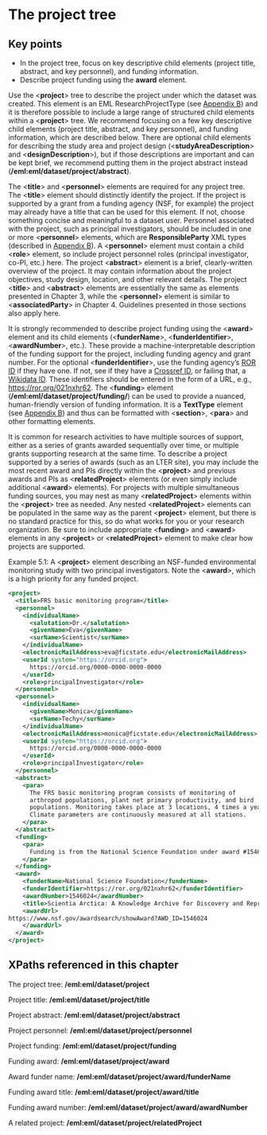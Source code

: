 # The project tree {#sec-chapter-5}

::: {.callout-note appearance="simple" collapse="true"}
## Key points
* In the project tree, focus on key descriptive child elements (project title, abstract, and key personnel), and funding information.
* Describe project funding using the **award** element.
:::

Use the <**project**> tree to describe the project under which the dataset was created. This element is an EML ResearchProjectType (see [Appendix B](appendix-b-xml-schemas-and-eml.qmd)) and it is therefore possible to include a large range of structured child elements within a <**project**> tree. We recommend focusing on a few key descriptive child elements (project title, abstract, and key personnel), and funding information, which are described below. There are optional child elements for describing the study area and project design (<**studyAreaDescription**> and <**designDescription**>), but if those descriptions are important and can be kept brief, we recommend putting them in the project abstract instead (**/eml:eml/dataset/project/abstract**).

The <**title**> and <**personnel**> elements are required for any project tree. The <**title**> element should distinctly identify the project. If the project is supported by a grant from a funding agency (NSF, for example) the project may already have a title that can be used for this element. If not, choose something concise and meaningful to a dataset user. Personnel associated with the project, such as principal investigators, should be included in one or more <**personnel**> elements, which are **ResponsibleParty** XML types (described in [Appendix B](appendix-b-xml-schemas-and-eml.qmd)). A <**personnel**> element must contain a child <**role**> element, so include project personnel roles (principal investigator, co-PI, etc.) here. The project <**abstract**> element is a brief, clearly-written overview of the project. It may contain information about the project objectives, study design, location, and other relevant details. The project <**title**> and <**abstract**> elements are essentially the same as elements presented in Chapter 3, while the <**personnel**> element is similar to <**associatedParty**> in Chapter 4. Guidelines presented in those sections also apply here.

It is strongly recommended to describe project funding using the <**award**> element and its child elements (<**funderName**>, <**funderIdentifier**>, <**awardNumber**>, etc.). These provide a machine-interpretable description of the funding support for the project, including funding agency and grant number. For the optional <**funderIdentifier**>, use the funding agency's [ROR ID](https://ror.org/) if they have one. If not, see if they have a [Crossref ID](https://gitlab.com/crossref/open_funder_registry), or failing that, a [Wikidata ID](https://en.wikipedia.org/wiki/Wikipedia:Finding_a_Wikidata_ID). These identifiers should be entered in the form of a URL, e.g., [https://ror.org/021nxhr62](https://ror.org/021nxhr62). The <**funding**> element (**/eml:eml/dataset/project/funding/**) can be used to provide a nuanced, human-friendly version of funding information. It is a **TextType** element (see [Appendix B](appendix-b-xml-schemas-and-eml.qmd)) and thus can be formatted with <**section**>, <**para**> and other formatting elements.

It is common for research activities to have multiple sources of support, either as a series of grants awarded sequentially over time, or multiple grants supporting research at the same time. To describe a project supported by a series of awards (such as an LTER site), you may include the most recent award and PIs directly within the <**project**> and previous awards and PIs as <**relatedProject**> elements (or even simply include additional <**award**> elements). For projects with multiple simultaneous funding sources, you may nest as many <**relatedProject**> elements within the <**project**> tree as needed. Any nested <**relatedProject**> elements can be populated in the same way as the parent <**project**> element, but there is no standard practice for this, so do what works for you or your research organization. Be sure to include appropriate <**funding**> and <**award**> elements in any <**project**> or <**relatedProject**> element to make clear how projects are supported.

Example 5.1: A <**project**> element describing an NSF-funded environmental monitoring study with two principal investigators. Note the <**award**>, which is a high priority for any funded project.


```xml
<project>
  <title>FRS basic monitoring program</title>
  <personnel>
    <individualName>
      <salutation>Dr.</salutation>
      <givenName>Eva</givenName>
      <surName>Scientist</surName>
    </individualName>
    <electronicMailAddress>eva@ficstate.edu</electronicMailAddress>
    <userId system="https://orcid.org">
      https://orcid.org/0000-0000-0000-0000
    </userId>
    <role>principalInvestigator</role>
  </personnel>
  <personnel>
    <individualName>
      <givenName>Monica</givenName>
      <surName>Techy</surName>
    </individualName>
    <electronicMailAddress>monica@ficstate.edu</electronicMailAddress>
    <userId system="https://orcid.org">
      https://orcid.org/0000-0000-0000-0000
    </userId>
    <role>principalInvestigator</role>
  </personnel>
  <abstract>
    <para>
      The FRS basic monitoring program consists of monitoring of
      arthropod populations, plant net primary productivity, and bird
      populations. Monitoring takes place at 3 locations, 4 times a year.
      Climate parameters are continuously measured at all stations.
    </para>
  </abstract>
  <funding>
    <para>
      Funding is from the National Science Foundation under award #1546024 (2016-02-22 to 2021-01-28).
    </para>
  </funding>
  <award>
    <funderName>National Science Foundation</funderName>
    <funderIdentifier>https://ror.org/021nxhr62</funderIdentifier>
    <awardNumber>1546024</awardNumber>
    <title>Scientia Arctica: A Knowledge Archive for Discovery and Reproducible Science in the Arctic</title>
    <awardUrl>
https://www.nsf.gov/awardsearch/showAward?AWD_ID=1546024
    </awardUrl>
  </award>
</project>
```



## XPaths referenced in this chapter

The project tree: **/eml:eml/dataset/project**

Project title: **/eml:eml/dataset/project/title**

Project abstract: **/eml:eml/dataset/project/abstract**

Project personnel: **/eml:eml/dataset/project/personnel**

Project funding: **/eml:eml/dataset/project/funding**

Funding award: **/eml:eml/dataset/project/award**

Award funder name: **/eml:eml/dataset/project/award/funderName**

Funding award title: **/eml:eml/dataset/project/award/title**

Funding award number: **/eml:eml/dataset/project/award/awardNumber**

A related project: **/eml:eml/dataset/project/relatedProject**
